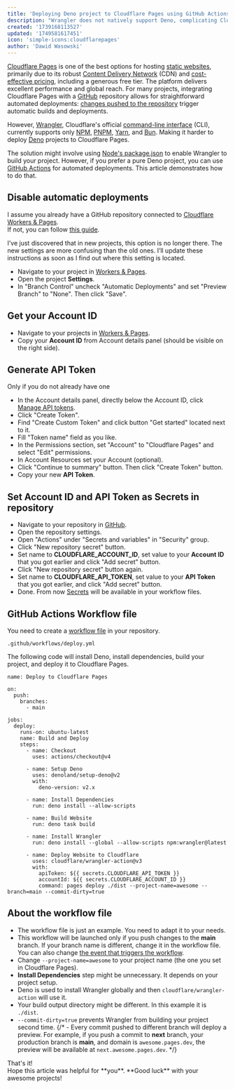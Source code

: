 ```yaml
---
title: 'Deploying Deno project to Cloudflare Pages using GitHub Actions'
description: "Wrangler does not natively support Deno, complicating Cloudflare Pages deployments. This article shows how to use GitHub Actions and Deno for automatic deployments, eliminating the need for other package managers."
created: '1739168113527'
updated: '1749581617451'
icon: 'simple-icons:cloudflarepages'
author: 'Dawid Wasowski'
---
```



[Cloudflare Pages](https://pages.cloudflare.com) is one of the best options for hosting [static websites](https://en.wikipedia.org/wiki/Static_web_page), 
primarily due to its robust [Content Delivery Network](https://en.wikipedia.org/wiki/Content_delivery_network) (CDN) and [cost-effective pricing](https://www.cloudflare.com/plans/), 
including a generous free tier. The platform delivers excellent performance and global reach. 
For many projects, integrating Cloudflare Pages with a [GitHub](https://github.com/) repository allows for straightforward automated deployments: 
[changes pushed to the repository](https://en.wikipedia.org/wiki/Commit_(version_control)) trigger automatic builds and deployments.

However, [Wrangler](https://developers.cloudflare.com/workers/wrangler/), 
Cloudflare's official [command-line interface](https://en.wikipedia.org/wiki/Command-line_interface) (CLI), 
currently supports only [NPM](https://www.npmjs.com/package/npm), [PNPM](https://pnpm.io/motivation), 
[Yarn](https://yarnpkg.com/), and [Bun](https://bun.sh/). Making it harder to deploy [Deno](https://deno.com/) projects to Cloudflare Pages.

The solution might involve using [Node's package.json](https://docs.deno.com/runtime/fundamentals/configuration/#package.json-support) to enable Wrangler to build your project. 
However, if you prefer a pure Deno project, you can use [GitHub Actions](https://github.com/features/actions) for automated deployments. 
This article demonstrates how to do that.

## Disable automatic deployments

I assume you already have a GitHub repository connected to [Cloudflare Workers & Pages](https://dash.cloudflare.com/?to=/:account/workers-and-pages).  
If not, you can follow [this guide](https://developers.cloudflare.com/pages/get-started/git-integration/).

<div role="alert" class="alert alert-warning alert-soft w-fit font-bold">
  <span>I’ve just discovered that in new projects, this option is no longer there. The new settings are more confusing than the old ones. I’ll update these instructions as soon as I find out where this setting is located.</span>
</div>

- Navigate to your project in [Workers & Pages](https://dash.cloudflare.com/?to=/:account/workers-and-pages).
- Open the project **Settings**.
- In "Branch Control" uncheck "Automatic Deployments" and set "Preview Branch" to "None". Then click "Save".

## Get your Account ID

- Navigate to your projects in [Workers & Pages](https://dash.cloudflare.com/?to=/:account/workers-and-pages).
- Copy your **Account ID** from Account details panel (should be visible on the right side).

## Generate API Token

<div role="alert" class="alert alert-warning alert-soft w-fit font-bold">
  <span>Only if you do not already have one</span>
</div>

- In the Account details panel, directly below the Account ID, click [Manage API tokens](https://dash.cloudflare.com/profile/api-tokens).
- Click "Create Token".
- Find "Create Custom Token" and click button "Get started" located next to it.
- Fill "Token name" field as you like.
- In the Permissions section, set "Account" to "Cloudflare Pages" and select "Edit" permissions.
- In Account Resources set your Account (optional).
- Click "Continue to summary" button. Then click "Create Token" button.
- Copy your new **API Token**.

## Set Account ID and API Token as Secrets in repository

- Navigate to your repository in [GitHub](https://github.com/).
- Open the repository settings.
- Open "Actions" under "Secrets and variables" in "Security" group.
- Click "New repository secret" button.
- Set name to **CLOUDFLARE_ACCOUNT_ID**, set value to your **Account ID** that you got earlier and click "Add secret" button.
- Click "New repository secret" button again.
- Set name to **CLOUDFLARE_API_TOKEN**, set value to your **API Token** that you got earlier, and click "Add secret" button.
- Done. From now [Secrets](https://docs.github.com/en/actions/security-for-github-actions/security-guides/using-secrets-in-github-actions) will be available in your workflow files.

## GitHub Actions Workflow file

You need to create a [workflow file](https://docs.github.com/en/actions/writing-workflows/quickstart#creating-your-first-workflow) in your repository. 

```
.github/workflows/deploy.yml
```

The following code will install Deno, install dependencies, build your project, and deploy it to Cloudflare Pages.

```
name: Deploy to Cloudflare Pages

on:
  push:
    branches:
      - main

jobs:
  deploy:
    runs-on: ubuntu-latest
    name: Build and Deploy
    steps:
      - name: Checkout
        uses: actions/checkout@v4

      - name: Setup Deno
        uses: denoland/setup-deno@v2
        with:
          deno-version: v2.x

      - name: Install Dependencies
        run: deno install --allow-scripts

      - name: Build Website
        run: deno task build

      - name: Install Wrangler
        run: deno install --global --allow-scripts npm:wrangler@latest

      - name: Deploy Website to Cloudflare
        uses: cloudflare/wrangler-action@v3
        with:
          apiToken: ${{ secrets.CLOUDFLARE_API_TOKEN }}
          accountId: ${{ secrets.CLOUDFLARE_ACCOUNT_ID }}
          command: pages deploy ./dist --project-name=awesome --branch=main --commit-dirty=true 
```

## About the workflow file

- The workflow file is just an example. You need to adapt it to your needs.
- This workflow will be launched only if you push changes to the **main** branch. 
  If your branch name is different, change it in the workflow file. 
  You can also change [the event that triggers the workflow](https://docs.github.com/en/actions/writing-workflows/choosing-when-your-workflow-runs/events-that-trigger-workflows#about-events-that-trigger-workflows).
- Change `--project-name=awesome` to your project name (the one you set in Cloudflare Pages).
- **Install Dependencies** step might be unnecessary. It depends on your project setup.
- Deno is used to install Wrangler globally and then `cloudflare/wrangler-action` will use it.
- Your build output directory might be different. In this example it is `./dist`.
- `--commit-dirty=true` prevents Wrangler from building your project second time.
{/* - Every commit pushed to different branch will deploy a preview. For example, if you push a commit to **next** branch, your production branch is **main**, and domain is `awesome.pages.dev`, the preview will be available at `next.awesome.pages.dev`. */}


<div class='flex items-center my-12 gap-4' {...props}>
  <div><Icon icon="game-icons:thumb-up" class='h-40 w-40 text-primary hover:-mt-8' /></div>
  <div class='flex flex-col'>
    <div class='flex gap-6 text-5xl mt-6 font-bold text-primary'>
      <span class="select-none">That's it!</span>
    </div>
    <div>
        Hope this article was helpful for **you**.  
        **Good luck** with your awesome projects!
  </div>
  </div>
</div>
